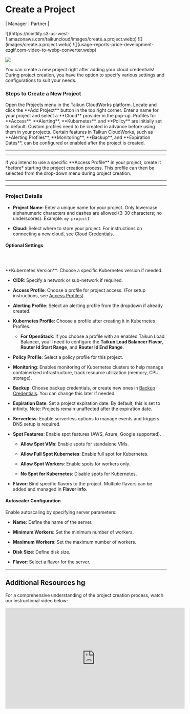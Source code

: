 # Create a Project

\| <Icon icon="user-tie" iconType="solid" /> Manager | <Icon icon="handshake" iconType="solid" /> Partner |

<Frame caption="Create a Project">
  ![](https://mintlify.s3-us-west-1.amazonaws.com/taikuncloud/images/create.a.project.webp)
</Frame>

<Frame caption="Projects Overwiev">
  ![](images/create.a.project.webp)
</Frame>

<Frame caption="Projects Overwiev">
  ![](usage-reports-price-development-ezgif.com-video-to-webp-converter.webp)
</Frame>

![](delete.webp)

You can create a new project right after adding your cloud credentials! During project creation, you have the option to specify various settings and configurations to suit your needs.

### Steps to Create a New Project

<Steps>
  <Step title="Go to the Projects menu in Taikun CloudWorks">
    Open the Projects menu in the Taikun CloudWorks platform.
  </Step>

  <Step title="Click the Add Project button">
    Locate and click the **Add Project** button in the top right corner.
  </Step>

  <Step title="Specify Project Name and Cloud">
    Enter a name for your project and select a **Cloud** provider in the pop-up.
  </Step>
</Steps>

<Tip title="Optional: Configure Profiles">
  Profiles for **Access**, **Alerting**, **Kubernetes**, and **Policy** are initially set to default. Custom profiles need to be created in advance before using them in your projects.
</Tip>

<Tip>
  Certain features in Taikun CloudWorks, such as **Alerting Profiles**, **Monitoring**, **Backup**, and **Expiration Dates**, can be configured or enabled after the project is created.
</Tip>

***

***

<Warning>
  If you intend to use a specific **Access Profile** in your project, create it *before* starting the project creation process. This profile can then be selected from the drop-down menu during project creation.
</Warning>

***

***

### Project Details

* **Project Name**: Enter a unique name for your project. Only lowercase alphanumeric characters and dashes are allowed (3-30 characters; no underscores). Example: `my-project1`

* **Cloud**: Select where to store your project. For instructions on connecting a new cloud, see [Cloud Credentials](#cloud-credentials).

#### Optional Settings

` `

```
```

\*\*Kubernetes Version\*\*: Choose a specific Kubernetes version if needed.

* **CIDR**: Specify a network or sub-network if required.

* **Access Profile**: Choose a profile for project access. (For setup instructions, see [Access Profiles](#access-profiles)).

* **Alerting Profile**: Select an alerting profile from the dropdown if already created.

* **Kubernetes Profile**: Choose a profile after creating it in Kubernetes Profiles.

  * **For OpenStack**: If you choose a profile with an enabled Taikun Load Balancer, you’ll need to configure the **Taikun Load Balancer Flavor**, **Router Id Start Range**, and **Router Id End Range**.

* **Policy Profile**: Select a policy profile for this project.

* **Monitoring**: Enables monitoring of Kubernetes clusters to help manage containerized infrastructure, track resource utilization (memory, CPU, storage).

* **Backup**: Choose backup credentials, or create new ones in [Backup Credentials](#backup-credentials). You can change this later if needed.

* **Expiration Date**: Set a project expiration date. By default, this is set to infinity. Note: Projects remain unaffected after the expiration date.

* **Serverless**: Enable serverless options to manage events and triggers. DNS setup is required.

* **Spot Features**: Enable spot features (AWS, Azure, Google supported).

  * **Allow Spot VMs**: Enable spots for standalone VMs.

  * **Allow Full Spot Kubernetes**: Enable full spot for Kubernetes.

  * **Allow Spot Workers**: Enable spots for workers only.

  * **No Spot for Kubernetes**: Disable spots for Kubernetes.

* **Flavor**: Bind specific flavors to the project. Multiple flavors can be added and managed in **Flavor Info**.

#### Autoscaler Configuration

Enable autoscaling by specifying server parameters:

* **Name**: Define the name of the server.

* **Minimum Workers**: Set the minimum number of workers.

* **Maximum Workers**: Set the maximum number of workers.

* **Disk Size**: Define disk size.

* **Flavor**: Select a flavor for the server.

***

## Additional Resources hg

For a comprehensive understanding of the project creation process, watch our instructional video below:

<iframe width="560" height="315" src="https://www.youtube.com/embed/XUFtmCr01Lc?start=54" title="YouTube video player" frameborder="0" allow="accelerometer; autoplay; clipboard-write; encrypted-media; gyroscope; picture-in-picture" allowfullscreen />